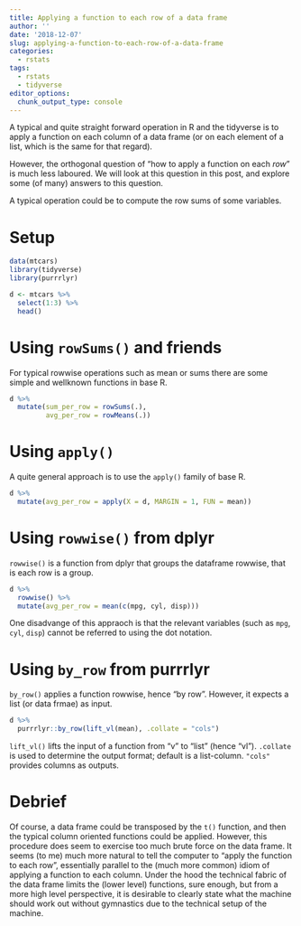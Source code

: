 ```yaml
---
title: Applying a function to each row of a data frame
author: ''
date: '2018-12-07'
slug: applying-a-function-to-each-row-of-a-data-frame
categories:
  - rstats
tags:
  - rstats
  - tidyverse
editor_options: 
  chunk_output_type: console
---
```



A typical and quite straight forward operation in R and the tidyverse is to apply a function on each column of a data frame (or on each element of a list, which is the same for that regard).

However, the orthogonal question of "how to apply a function on each *row*" is much less laboured. We will look at this question in this post, and explore some (of many) answers to this question.

A typical operation could be to compute the row sums of some variables.


# Setup

```r
data(mtcars)
library(tidyverse)
library(purrrlyr)

d <- mtcars %>% 
  select(1:3) %>% 
  head()
```


# Using `rowSums()` and friends


For typical rowwise operations such as mean or sums there are some simple and wellknown functions in base R.

```r
d %>% 
  mutate(sum_per_row = rowSums(.),
         avg_per_row = rowMeans(.))
```


# Using `apply()`

A quite general approach is to use the `apply()` family of base R.

```r
d %>% 
  mutate(avg_per_row = apply(X = d, MARGIN = 1, FUN = mean))
```



# Using `rowwise()` from dplyr


`rowwise()` is a function from dplyr that groups the dataframe rowwise, that is each row is a group.


```r
d %>% 
  rowwise() %>% 
  mutate(avg_per_row = mean(c(mpg, cyl, disp)))
```


One disadvange of this appraoch is that the relevant variables (such as `mpg`, `cyl`, `disp`) cannot be referred to using the dot notation.


# Using `by_row` from purrrlyr

`by_row()` applies a function rowwise, hence "by row". However, it expects a list (or data frmae) as input.

```r
d %>% 
  purrrlyr::by_row(lift_vl(mean), .collate = "cols")
```


`lift_vl()` lifts the input of a function from "v" to "list" (hence "vl"). `.collate` is used to determine the output format; default is a list-column. `"cols"` provides columns as outputs.


# Debrief

Of course, a data frame could be transposed by the `t()` function, and then the typical column oriented functions could be applied. However, this procedure does seem to exercise too much brute force on the data frame. It seems (to me) much more natural to tell the computer to "apply the function to each row", essentially parallel to the (much more common) idiom of applying a function to each column. Under the hood the technical fabric of the data frame limits the (lower level) functions, sure enough, but from a more high level perspective, it is desirable to clearly state what the machine should work out without gymnastics due to the technical setup of the machine.

